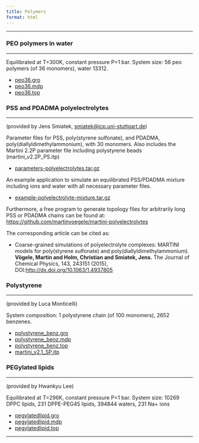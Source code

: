 ```yaml
---
title: Polymers
format: html
---
```

<hr>

### PEO polymers in water
<hr>

Equilibrated at T=300K, constant pressure P=1 bar.
System size: 56 peo polymers (of 36 monomers), water 13312.

- [peo36.gro](https://martiniff-library.s3.ca-central-1.amazonaws.com/1_Downloads/example_applications/polymers/peo36.gro)
- [peo36.mdp](https://martiniff-library.s3.ca-central-1.amazonaws.com/1_Downloads/example_applications/polymers/peo36.mdp)
- [peo36.top](https://martiniff-library.s3.ca-central-1.amazonaws.com/1_Downloads/example_applications/polymers/peo36.top)

### PSS and PDADMA polyelectrolytes
<hr>

(provided by Jens Smiatek, [smiatek@icp.uni-stuttgart.de](mailto: smiatek@icp.uni-stuttgart.de))

Parameter files for PSS, poly(styrene sulfonate), and PDADMA, poly(diallyldimethylammonium), with 30 monomers. Also includes the Martini 2.2P parameter file including polystyrene beads (martini_v2.2P_PS.itp)

- [parameters-polyelectrolytes.tar.gz](https://martiniff-library.s3.ca-central-1.amazonaws.com/1_Downloads/example_applications/polymers/parameters-polyelectrolytes.tar)

An example application to simulate an equilibrated PSS/PDADMA mixture including ions and water with all necessary parameter files.

- [example-polyelectrolyte-mixture.tar.gz](https://martiniff-library.s3.ca-central-1.amazonaws.com/1_Downloads/example_applications/polymers/example-polyelectrolyte-mixture.tar)

Furthermore, a free program to generate topology files for arbitrarily long PSS or PDADMA chains can be found at:
[https://github.com/martinvoegele/martini-polyelectrolytes](https://github.com/martinvoegele/martini-polyelectrolytes)

The corresponding article can be cited as:

- Coarse-grained simulations of polyelectrolyte complexes: MARTINI models for poly(styrene sulfonate) and poly(diallyldimethylammonium). **Vögele, Martin and Holm, Christian and Smiatek, Jens.** The Journal of Chemical Physics, 143, 243151 (2015), DOI:[http://dx.doi.org/10.1063/1.4937805](http://dx.doi.org/10.1063/1.4937805)

### Polystyrene
<hr>

(provided by Luca Monticelli)

System composition: 1 polystyrene chain (of 100 monomers), 2652 benzenes.

- [polystyrene_benz.gro](https://martiniff-library.s3.ca-central-1.amazonaws.com/1_Downloads/example_applications/polymers/polystyrene_benz.gro)
- [polystyrene_benz.mdp](https://martiniff-library.s3.ca-central-1.amazonaws.com/1_Downloads/example_applications/polymers/polystyrene_benz.mdp)
- [polystyrene_benz.top](https://martiniff-library.s3.ca-central-1.amazonaws.com/1_Downloads/example_applications/polymers/polystyrene_benz.top)
- [martini_v2.1_SP.itp](https://martiniff-library.s3.ca-central-1.amazonaws.com/1_Downloads/example_applications/polymers/martini_v2.1_PS.itp)

### PEGylated lipids
<hr>

(provided by Hwankyu Lee)

Equilibrated at T=296K, constant pressure P=1 bar.
System size: 10269 DPPC lipids, 231 DPPE-PEG45 lipids, 394844 waters, 231 Na+ ions

- [pegylatedlipid.gro](https://martiniff-library.s3.ca-central-1.amazonaws.com/1_Downloads/example_applications/polymers/pegylatedlipid.gro)
- [pegylatedlipid.mdp](https://martiniff-library.s3.ca-central-1.amazonaws.com/1_Downloads/example_applications/polymers/pegylatedlipid.mdp)
- [pegylatedlipid.top](https://martiniff-library.s3.ca-central-1.amazonaws.com/1_Downloads/example_applications/polymers/pegylatedlipid.top)

<hr>